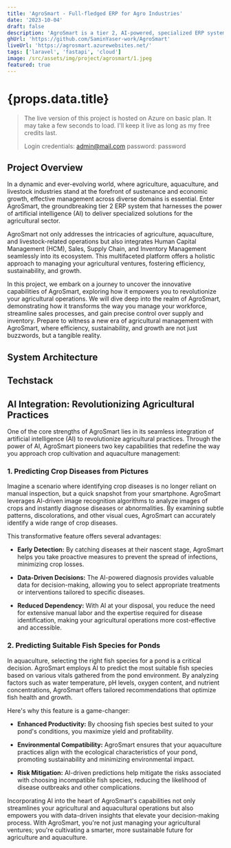 ```yaml
---
title: 'AgroSmart - Full-fledged ERP for Agro Industries'
date: '2023-10-04'
draft: false
description: 'AgroSmart is a tier 2, AI-powered, specialized ERP system for agricultural industries. Manage agricultural, aquaculture and livestock-related operations with ease.'
ghUrl: 'https://github.com/SaminYaser-work/AgroSmart'
liveUrl: 'https://agrosmart.azurewebsites.net/'
tags: ['laravel', 'fastapi', 'cloud']
image: /src/assets/img/project/agrosmart/1.jpeg
featured: true
---
```




# {props.data.title}

<PostMetadata
  time={props.time}
  date={props.date}
  description={props.data.description}
  ghUrl={props.data.ghUrl}
  liveUrl={props.data.liveUrl}
/>

<ImageWithCaption
  src={p1}
  caption="AgroSmart Dashboard"
/>

<Blockquote type="info">
  The live version of this project is hosted on Azure on basic plan. It may take a few seconds to load. I'll keep it
  live as long as my free credits last.

  Login credentials: admin@mail.com
  password: password
</Blockquote>

## Project Overview
In a dynamic and ever-evolving world, where agriculture, aquaculture, and livestock industries stand at the forefront of sustenance and economic growth, effective management across diverse domains is essential. Enter AgroSmart, the groundbreaking tier 2 ERP system that harnesses the power of artificial intelligence (AI) to deliver specialized solutions for the agricultural sector.

AgroSmart not only addresses the intricacies of agriculture, aquaculture, and livestock-related operations but also integrates Human Capital Management (HCM), Sales, Supply Chain, and Inventory Management seamlessly into its ecosystem. This multifaceted platform offers a holistic approach to managing your agricultural ventures, fostering efficiency, sustainability, and growth.

In this project, we embark on a journey to uncover the innovative capabilities of AgroSmart, exploring how it empowers you to revolutionize your agricultural operations. We will dive deep into the realm of AgroSmart, demonstrating how it transforms the way you manage your workforce, streamline sales processes, and gain precise control over supply and inventory. Prepare to witness a new era of agricultural management with AgroSmart, where efficiency, sustainability, and growth are not just buzzwords, but a tangible reality.

## System Architecture
<ImageWithCaption
  src={sysArch}
  caption="System Architecture of AgroSmart"
/>

## Techstack
<ImageWithCaption
  src={techstack}
  caption="Techstack of AgroSmart"
/>

## AI Integration: Revolutionizing Agricultural Practices

One of the core strengths of AgroSmart lies in its seamless integration of artificial intelligence (AI) to revolutionize agricultural practices. Through the power of AI, AgroSmart pioneers two key capabilities that redefine the way you approach crop cultivation and aquaculture management:

### 1. Predicting Crop Diseases from Pictures
Imagine a scenario where identifying crop diseases is no longer reliant on manual inspection, but a quick snapshot from your smartphone. AgroSmart leverages AI-driven image recognition algorithms to analyze images of crops and instantly diagnose diseases or abnormalities. By examining subtle patterns, discolorations, and other visual cues, AgroSmart can accurately identify a wide range of crop diseases.

<ImageWithCaption
  src={dd}
  caption="Diagnosing Crop Diseases"
/>

This transformative feature offers several advantages:

- **Early Detection:** By catching diseases at their nascent stage, AgroSmart helps you take proactive measures to prevent the spread of infections, minimizing crop losses.

- **Data-Driven Decisions:** The AI-powered diagnosis provides valuable data for decision-making, allowing you to select appropriate treatments or interventions tailored to specific diseases.

- **Reduced Dependency:** With AI at your disposal, you reduce the need for extensive manual labor and the expertise required for disease identification, making your agricultural operations more cost-effective and accessible.

### 2. Predicting Suitable Fish Species for Ponds
In aquaculture, selecting the right fish species for a pond is a critical decision. AgroSmart employs AI to predict the most suitable fish species based on various vitals gathered from the pond environment. By analyzing factors such as water temperature, pH levels, oxygen content, and nutrient concentrations, AgroSmart offers tailored recommendations that optimize fish health and growth.

<ImageWithCaption
  src={fish}
  caption="Predicting Suitable Fish Species for Ponds"
/>

Here's why this feature is a game-changer:

- **Enhanced Productivity:** By choosing fish species best suited to your pond's conditions, you maximize yield and profitability.

- **Environmental Compatibility:** AgroSmart ensures that your aquaculture practices align with the ecological characteristics of your pond, promoting sustainability and minimizing environmental impact.

- **Risk Mitigation:** AI-driven predictions help mitigate the risks associated with choosing incompatible fish species, reducing the likelihood of disease outbreaks and other complications.

Incorporating AI into the heart of AgroSmart's capabilities not only streamlines your agricultural and aquacultural operations but also empowers you with data-driven insights that elevate your decision-making process. With AgroSmart, you're not just managing your agricultural ventures; you're cultivating a smarter, more sustainable future for agriculture and aquaculture.
